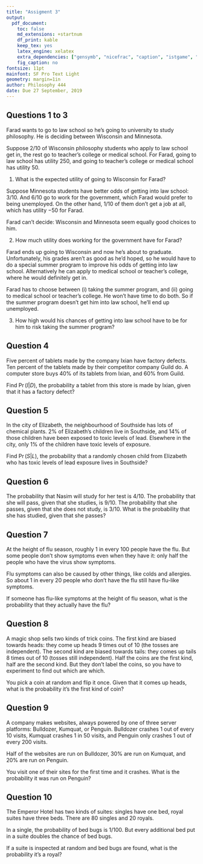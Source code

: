```yaml
---
title: "Assigment 3"
output:
  pdf_document:
    toc: false
    md_extensions: +startnum
    df_print: kable
    keep_tex: yes
    latex_engine: xelatex
    extra_dependencies: ["gensymb", "nicefrac", "caption", "istgame", "mathastext"]
    fig_caption: no
fontsize: 11pt
mainfont: SF Pro Text Light
geometry: margin=1in
author: Philosophy 444
date: Due 27 September, 2019
---
```


## Questions 1 to 3

Farad wants to go to law school so he’s going to university to study philosophy. He is deciding between Wisconsin and Minnesota.

Suppose 2/10 of Wisconsin philosophy students who apply to law school get in, the rest go to teacher’s college or medical school. For Farad, going to law school has utility 250, and going to teacher’s college or medical school has utility 50.

1. What is the expected utility of going to Wisconsin for Farad?

Suppose Minnesota students have better odds of getting into law school: 3/10. And 6/10 go to work for the government, which Farad would prefer to being unemployed. On the other hand, 1/10  of them don’t get a job at all, which has utility −50 for Farad.

Farad can’t decide: Wisconsin and Minnesota seem equally good choices to him.

2. How much utility does working for the government have for Farad?

Farad ends up going to Wisconsin and now he’s about to graduate. Unfortunately, his grades aren’t as good as he'd hoped, so he would have to do a special summer program to improve his odds of getting into law school. Alternatively he can apply to medical school or teacher’s college, where he would definitely get in.

Farad has to choose between (i) taking the summer program, and (ii) going to medical school or teacher’s college. He won’t have time to do both. So if the summer program doesn’t get him into law school, he’ll end up unemployed.

3. How high would his chances of getting into law school have to be for him to risk taking the summer program?

## Question 4

Five percent of tablets made by the company Ixian have factory defects. Ten percent of the tablets made by their competitor company Guild do. A computer store buys 40%  of its tablets from Ixian, and 60% from Guild.

Find $\Pr(I | D)$, the probability a tablet from this store is made by Ixian, given that it has a factory defect?

## Question 5

In the city of Elizabeth, the neighbourhood of Southside has lots of chemical plants. 2% of Elizabeth’s children live in Southside, and 14% of those children have been exposed to toxic levels of lead. Elsewhere in the city, only 1% of the children have toxic levels of exposure.

Find $\Pr(S | L)$, the probability that a randomly chosen child from Elizabeth who has toxic levels of lead exposure lives in Southside?

## Question 6

The probability that Nasim will study for her test is 4/10. The probability that she will pass, given that she studies, is 9/10. The probability that she passes, given that she does not study, is 3/10. What is the probability that she has studied, given that she passes?

## Question 7

At the height of flu season, roughly 1 in every 100 people have the flu. But some people don’t show symptoms even when they have it: only half the people who have the virus show symptoms.

Flu symptoms can also be caused by other things, like colds and allergies. So about 1 in every 20 people who don’t have the flu still have flu-like symptoms.

If someone has flu-like symptoms at the height of flu season, what is the probability that they actually have the flu?

## Question 8

A magic shop sells two kinds of trick coins. The first kind are biased towards heads: they come up heads 9 times out of 10 (the tosses are independent). The second kind are biased towards tails: they comes up tails 8 times out of 10 (tosses still independent). Half the coins are the first kind, half are the second kind. But they don’t label the coins, so you have to experiment to find out which are which.

You pick a coin at random and flip it once. Given that it comes up heads, what is the probability it’s the first kind of coin?


## Question 9

A company makes websites, always powered by one of three server platforms: Bulldozer, Kumquat, or Penguin. Bulldozer crashes 1 out of every 10 visits, Kumquat crashes 1 in 50 visits, and Penguin only crashes 1 out of every 200 visits.

Half of the websites are run on Bulldozer, 30% are run on Kumquat, and 20% are run on Penguin.

You visit one of their sites for the first time and it crashes. What is the probability it was run on Penguin?

## Question 10

The Emperor Hotel has two kinds of suites: singles have one bed, royal suites have three beds. There are 80 singles and 20 royals.

In a single, the probability of bed bugs is 1/100. But every additional bed put in a suite doubles the chance of bed bugs.

If a suite is inspected at random and bed bugs are found, what is the probability it’s a royal?